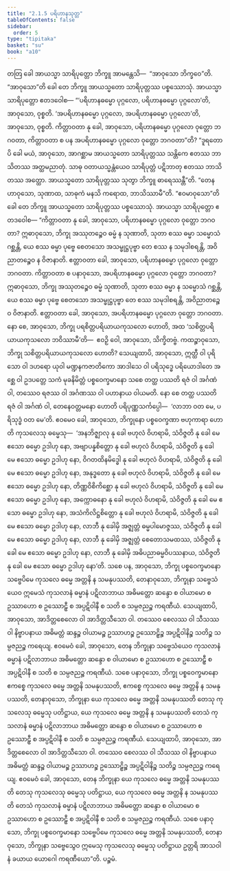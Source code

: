 ```yaml
---
title: "2.1.5 ပရိဟာနသုတ္တ"
tableOfContents: false
sidebar:
  order: 5
type: "tipitaka"
basket: "su"
book: "a10"
---
```



<DynamicBreadcrumb />

<Division number="55" book="a10" e="ch" v="17" p="337">

<Paragraph number="406" book="a10">
တတြ ခေါ အာယသ္မာ သာရိပုတ္တော ဘိက္ခူ အာမန္တေသိ—  “အာဝုသော ဘိက္ခဝေ”တိ. “အာဝုသော”တိ ခေါ တေ ဘိက္ခူ အာယသ္မတော သာရိပုတ္တဿ ပစ္စဿောသုံ. အာယသ္မာ သာရိပုတ္တော ဧတဒဝေါစ—
</Paragraph>

<Paragraph number="407" book="a10">
“‘ပရိဟာနဓမ္မော ပုဂ္ဂလော, ပရိဟာနဓမ္မော ပုဂ္ဂလော’တိ, အာဝုသော, ဝုစ္စတိ. ‘အပရိဟာနဓမ္မော ပုဂ္ဂလော, အပရိဟာနဓမ္မော ပုဂ္ဂလော’တိ, အာဝုသော, ဝုစ္စတိ. ကိတ္တာဝတာ နု ခေါ, အာဝုသော, ပရိဟာနဓမ္မော ပုဂ္ဂလော ဝုတ္တော ဘဂဝတာ, ကိတ္တာဝတာ စ ပန အပရိဟာနဓမ္မော ပုဂ္ဂလော ဝုတ္တော ဘဂဝတာ”တိ? “ဒူရတောပိ ခေါ မယံ, အာဝုသော, အာဂစ္ဆာမ အာယသ္မတော သာရိပုတ္တဿ သန္တိကေ ဧတဿ ဘာသိတဿ အတ္ထမညာတုံ. သာဓု ဝတာယသ္မန္တံယေဝ သာရိပုတ္တံ ပဋိဘာတု ဧတဿ ဘာသိတဿ အတ္ထော. အာယသ္မတော သာရိပုတ္တဿ သုတွာ ဘိက္ခူ ဓာရေဿန္တီ”တိ.
</Paragraph>

<Paragraph number="408" book="a10">
“တေနဟာဝုသော, သုဏာထ, သာဓုကံ မနသိ ကရောထ, ဘာသိဿာမီ”တိ. “ဧဝမာဝုသော”တိ ခေါ တေ ဘိက္ခူ အာယသ္မတော သာရိပုတ္တဿ ပစ္စဿောသုံ. အာယသ္မာ သာရိပုတ္တော ဧတဒဝေါစ—
</Paragraph>

<Paragraph number="409" book="a10">
“ကိတ္တာဝတာ နု ခေါ, အာဝုသော, ပရိဟာနဓမ္မော ပုဂ္ဂလော ဝုတ္တော ဘဂဝတာ? ဣဓာဝုသော, ဘိက္ခု အဿုတဉ္စေဝ ဓမ္မံ န သုဏာတိ, သုတာ စဿ ဓမ္မာ သမ္မောသံ ဂစ္ဆန္တိ, ယေ စဿ ဓမ္မာ ပုဗ္ဗေ စေတသော အသမ္ဖုဋ္ဌပုဗ္ဗာ တေ စဿ န သမုဒါစရန္တိ, အဝိညာတဉ္စေဝ န ဝိဇာနာတိ. ဧတ္တာဝတာ ခေါ, အာဝုသော, ပရိဟာနဓမ္မော ပုဂ္ဂလော ဝုတ္တော ဘဂဝတာ.
</Paragraph>

<Paragraph number="410" book="a10">
ကိတ္တာဝတာ စ ပနာဝုသော, အပရိဟာနဓမ္မော ပုဂ္ဂလော ဝုတ္တော ဘဂဝတာ? ဣဓာဝုသော, ဘိက္ခု အဿုတဉ္စေဝ ဓမ္မံ သုဏာတိ, သုတာ စဿ ဓမ္မာ န သမ္မောသံ ဂစ္ဆန္တိ, ယေ စဿ ဓမ္မာ ပုဗ္ဗေ စေတသော အသမ္ဖုဋ္ဌပုဗ္ဗာ တေ စဿ သမုဒါစရန္တိ, အဝိညာတဉ္စေဝ ဝိဇာနာတိ. ဧတ္တာဝတာ ခေါ, အာဝုသော, အပရိဟာနဓမ္မော ပုဂ္ဂလော ဝုတ္တော ဘဂဝတာ.
</Paragraph>

<Paragraph number="411" book="a10">
နော စေ, အာဝုသော, ဘိက္ခု ပရစိတ္တပရိယာယကုသလော ဟောတိ, အထ ‘သစိတ္တပရိယာယကုသလော ဘဝိဿာမီ’တိ—  ဧဝဉှိ ဝေါ, အာဝုသော, သိက္ခိတဗ္ဗံ.
</Paragraph>

<Paragraph number="412" book="a10">
ကထဉ္စာဝုသော, ဘိက္ခု သစိတ္တပရိယာယကုသလော ဟောတိ? သေယျထာပိ, အာဝုသော, ဣတ္ထီ ဝါ ပုရိသော ဝါ ဒဟရော ယုဝါ မဏ္ဍနကဇာတိကော အာဒါသေ ဝါ ပရိသုဒ္ဓေ ပရိယောဒါတေ အစ္ဆေ ဝါ ဥဒပတ္တေ သကံ မုခနိမိတ္တံ ပစ္စဝေက္ခမာနော သစေ တတ္ထ ပဿတိ ရဇံ ဝါ အင်္ဂဏံ ဝါ, တဿေဝ ရဇဿ ဝါ အင်္ဂဏဿ ဝါ ပဟာနာယ ဝါယမတိ. နော စေ တတ္ထ ပဿတိ ရဇံ ဝါ အင်္ဂဏံ ဝါ, တေနေဝတ္တမနော ဟောတိ ပရိပုဏ္ဏသင်္ကပ္ပေါ—  ‘လာဘာ ဝတ မေ, ပရိသုဒ္ဓံ ဝတ မေ’တိ. ဧဝမေဝ ခေါ, အာဝုသော, ဘိက္ခုနော ပစ္စဝေက္ခဏာ ဗဟုကာရာ ဟောတိ ကုသလေသု ဓမ္မေသု—  ‘အနဘိဇ္ဈာလု နု ခေါ ဗဟုလံ ဝိဟရာမိ, သံဝိဇ္ဇတိ နု ခေါ မေ ဧသော ဓမ္မော ဥဒါဟု နော, အဗျာပန္နစိတ္တော နု ခေါ ဗဟုလံ ဝိဟရာမိ, သံဝိဇ္ဇတိ နု ခေါ မေ ဧသော ဓမ္မော ဥဒါဟု နော, ဝိဂတထိနမိဒ္ဓေါ နု ခေါ ဗဟုလံ ဝိဟရာမိ, သံဝိဇ္ဇတိ နု ခေါ မေ ဧသော ဓမ္မော ဥဒါဟု နော, အနုဒ္ဓတော နု ခေါ ဗဟုလံ ဝိဟရာမိ, သံဝိဇ္ဇတိ နု ခေါ မေ ဧသော ဓမ္မော ဥဒါဟု နော, တိဏ္ဏဝိစိကိစ္ဆော နု ခေါ ဗဟုလံ ဝိဟရာမိ, သံဝိဇ္ဇတိ နု ခေါ မေ ဧသော ဓမ္မော ဥဒါဟု နော, အက္ကောဓနော နု ခေါ ဗဟုလံ ဝိဟရာမိ, သံဝိဇ္ဇတိ နု ခေါ မေ ဧသော ဓမ္မော ဥဒါဟု နော, အသံကိလိဋ္ဌစိတ္တော နု ခေါ ဗဟုလံ ဝိဟရာမိ, သံဝိဇ္ဇတိ နု ခေါ မေ ဧသော ဓမ္မော ဥဒါဟု နော, လာဘီ နု ခေါမှိ အဇ္ဈတ္တံ ဓမ္မပါမောဇ္ဇဿ, သံဝိဇ္ဇတိ နု ခေါ မေ ဧသော ဓမ္မော ဥဒါဟု နော, လာဘီ နု ခေါမှိ အဇ္ဈတ္တံ စေတောသမထဿ, သံဝိဇ္ဇတိ နု ခေါ မေ ဧသော ဓမ္မော ဥဒါဟု နော, လာဘီ နု ခေါမှိ အဓိပညာဓမ္မဝိပဿနာယ, သံဝိဇ္ဇတိ နု ခေါ မေ ဧသော ဓမ္မော ဥဒါဟု နော’တိ.
</Paragraph>

<Paragraph number="413" book="a10">
သစေ ပန, အာဝုသော, ဘိက္ခု ပစ္စဝေက္ခမာနော သဗ္ဗေပိမေ ကုသလေ ဓမ္မေ အတ္တနိ န သမနုပဿတိ, တေနာဝုသော, ဘိက္ခုနာ သဗ္ဗေသံယေဝ ဣမေသံ ကုသလာနံ ဓမ္မာနံ ပဋိလာဘာယ အဓိမတ္တော ဆန္ဒော စ ဝါယာမော စ ဥဿာဟော စ ဥဿောဠှီ စ အပ္ပဋိဝါနီ စ သတိ စ သမ္ပဇညဉ္စ ကရဏီယံ. သေယျထာပိ, အာဝုသော, အာဒိတ္တစေလော ဝါ အာဒိတ္တသီသော ဝါ. တဿေဝ စေလဿ ဝါ သီသဿ ဝါ နိဗ္ဗာပနာယ အဓိမတ္တံ ဆန္ဒဉ္စ ဝါယာမဉ္စ ဥဿာဟဉ္စ ဥဿောဠှိဉ္စ အပ္ပဋိဝါနိဉ္စ သတိဉ္စ သမ္ပဇညဉ္စ ကရေယျ. ဧဝမေဝံ ခေါ, အာဝုသော, တေန ဘိက္ခုနာ သဗ္ဗေသံယေဝ ကုသလာနံ ဓမ္မာနံ ပဋိလာဘာယ အဓိမတ္တော ဆန္ဒော စ ဝါယာမော စ ဥဿာဟော စ ဥဿောဠှီ စ အပ္ပဋိဝါနီ စ သတိ စ သမ္ပဇညဉ္စ ကရဏီယံ.
</Paragraph>

<Paragraph number="414" book="a10">
သစေ ပနာဝုသော, ဘိက္ခု ပစ္စဝေက္ခမာနော ဧကစ္စေ ကုသလေ ဓမ္မေ အတ္တနိ သမနုပဿတိ, ဧကစ္စေ ကုသလေ ဓမ္မေ အတ္တနိ န သမနုပဿတိ, တေနာဝုသော, ဘိက္ခုနာ ယေ ကုသလေ ဓမ္မေ အတ္တနိ သမနုပဿတိ တေသု ကုသလေသု ဓမ္မေသု ပတိဋ္ဌာယ, ယေ ကုသလေ ဓမ္မေ အတ္တနိ န သမနုပဿတိ တေသံ ကုသလာနံ ဓမ္မာနံ ပဋိလာဘာယ အဓိမတ္တော ဆန္ဒော စ ဝါယာမော စ ဥဿာဟော စ ဥဿောဠှီ စ အပ္ပဋိဝါနီ စ သတိ စ သမ္ပဇညဉ္စ ကရဏီယံ. သေယျထာပိ, အာဝုသော, အာဒိတ္တစေလော ဝါ အာဒိတ္တသီသော ဝါ. တဿေဝ စေလဿ ဝါ သီသဿ ဝါ နိဗ္ဗာပနာယ အဓိမတ္တံ ဆန္ဒဉ္စ ဝါယာမဉ္စ ဥဿာဟဉ္စ ဥဿောဠှိဉ္စ အပ္ပဋိဝါနိဉ္စ သတိဉ္စ သမ္ပဇညဉ္စ ကရေယျ. ဧဝမေဝံ ခေါ, အာဝုသော, တေန ဘိက္ခုနာ ယေ ကုသလေ ဓမ္မေ အတ္တနိ သမနုပဿတိ တေသု ကုသလေသု ဓမ္မေသု ပတိဋ္ဌာယ, ယေ ကုသလေ ဓမ္မေ အတ္တနိ န သမနုပဿတိ တေသံ ကုသလာနံ ဓမ္မာနံ ပဋိလာဘာယ အဓိမတ္တော ဆန္ဒော စ ဝါယာမော စ ဥဿာဟော စ ဥဿောဠှီ စ အပ္ပဋိဝါနီ စ သတိ စ သမ္ပဇညဉ္စ ကရဏီယံ.
</Paragraph>

<Paragraph number="415" book="a10">
သစေ ပနာဝုသော, ဘိက္ခု ပစ္စဝေက္ခမာနော သဗ္ဗေပိမေ ကုသလေ ဓမ္မေ အတ္တနိ သမနုပဿတိ, တေနာဝုသော, ဘိက္ခုနာ သဗ္ဗေသွေဝ ဣမေသု ကုသလေသု ဓမ္မေသု ပတိဋ္ဌာယ ဥတ္တရိ အာသဝါနံ ခယာယ ယောဂေါ ကရဏီယော”တိ.

</Paragraph>
</Division>

<Paragraph number="416" type="center" book="a10">
ပဉ္စမံ.
</Paragraph>